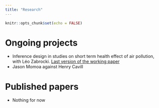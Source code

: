```yaml
---
title: "Research"
---
```


```r
knitr::opts_chunk$set(echo = FALSE)
```

# Ongoing projects

- Inference design in studies on short term health effect of air pollution, with Léo Zabrocki. [Last version of the working paper](gold.jpg)
- Jason Momoa against Henry Cavill

# Published papers

- Nothing for now